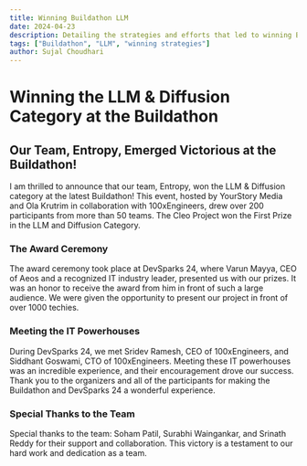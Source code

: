 ```yaml
---
title: Winning Buildathon LLM
date: 2024-04-23
description: Detailing the strategies and efforts that led to winning Buildathon LLM.
tags: ["Buildathon", "LLM", "winning strategies"]
author: Sujal Choudhari
---
```


# Winning the LLM & Diffusion Category at the Buildathon

## Our Team, Entropy, Emerged Victorious at the Buildathon!

I am thrilled to announce that our team, Entropy, won the LLM & Diffusion category at the latest Buildathon! This event, hosted by YourStory Media and Ola Krutrim in collaboration with 100xEngineers, drew over 200 participants from more than 50 teams. The Cleo Project won the First Prize in the LLM and Diffusion Category.

### The Award Ceremony

The award ceremony took place at DevSparks 24, where Varun Mayya, CEO of Aeos and a recognized IT industry leader, presented us with our prizes. It was an honor to receive the award from him in front of such a large audience. We were given the opportunity to present our project in front of over 1000 techies.

### Meeting the IT Powerhouses

During DevSparks 24, we met Sridev Ramesh, CEO of 100xEngineers, and Siddhant Goswami, CTO of 100xEngineers. Meeting these IT powerhouses was an incredible experience, and their encouragement drove our success. Thank you to the organizers and all of the participants for making the Buildathon and DevSparks 24 a wonderful experience.

### Special Thanks to the Team

Special thanks to the team: Soham Patil, Surabhi Waingankar, and Srinath Reddy for their support and collaboration. This victory is a testament to our hard work and dedication as a team.
